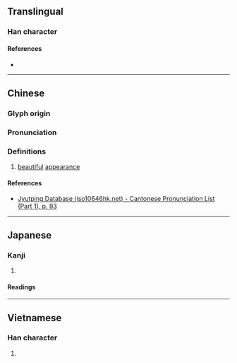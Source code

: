 {{character info}}
==Translingual==

===Han character===
{{Han char|rn=38|rad=女|as=08|sn=11|four=44421|canj=VKMR|ids=⿰女奇}}

====References====
* {{Han ref|kx=0264.170|dkj=06401|dj=0531.090|hdz=21057.020|uh=5A4D|ud=23117|bh=D4E5|bd=54501}}

----

==Chinese==
{{zh-forms}}

===Glyph origin===
{{Han etym}}
{{Han compound|女|奇|ls=psc|t1=woman|c1=s|c2=p}}

===Pronunciation===
{{zh-pron
|m=qǐ
|c=kei2
|mc=y
|oc=y
|cat=
}}

===Definitions===
{{zh-hanzi}}

# {{lb|zh|literary}} [[beautiful]] [[appearance]]

====References====
* [http://www.iso10646hk.net/jp/document/download.jsp Jyutping Database (iso10646hk.net) - Cantonese Pronunciation List (Part 1), p. 93]

----

==Japanese==

===Kanji===
{{ja-kanji|grade=|rs=女08}}

# {{rfdef|ja|sort=女08}}

====Readings====
{{ja-readings|on=[[き]] (ki)|kun=[[みめよい]] (mimeyoi)}}

----

==Vietnamese==

===Han character===
{{vi-hantu|gả|rs=女08}}

# {{rfdef|vi|sort=女08}}